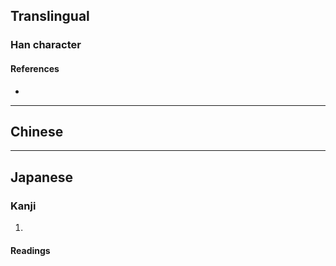 {{also|歲}}
{{character info/new}}
<!-- may be replaced by zh-forms -->
==Translingual==

===Han character===
{{Han char|rn=7|rad=二|as=03|sn=5|four=22101|canj=UMM|ids=⿱山二}}

====References====
* {{Han ref|kx=0087.030|dkj=00261|dj=0183.070|hdz=10760.050|uh=4E97|ud=20119}}

----

==Chinese==
{{zh-see|歲|a}}

----

==Japanese==
{{attention|ja|More research is needed on this character's use in Japanese}}

===Kanji===
{{ja-kanji|grade=uc|rs=二03}}

# {{alternative form of|歳|lang=ja}}

====Readings====
{{ja-readings
|goon=さい
|kanon=せい
|kun=とし-, よわい-
}}